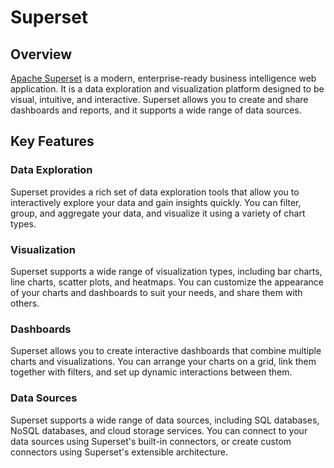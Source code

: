 # Superset

## Overview

[Apache Superset](https://superset.apache.org/) is a modern, enterprise-ready business intelligence web application. It is a data exploration and visualization platform designed to be visual, intuitive, and interactive. Superset allows you to create and share dashboards and reports, and it supports a wide range of data sources.

## Key Features

### Data Exploration

Superset provides a rich set of data exploration tools that allow you to interactively explore your data and gain insights quickly. You can filter, group, and aggregate your data, and visualize it using a variety of chart types.

### Visualization

Superset supports a wide range of visualization types, including bar charts, line charts, scatter plots, and heatmaps. You can customize the appearance of your charts and dashboards to suit your needs, and share them with others.

### Dashboards

Superset allows you to create interactive dashboards that combine multiple charts and visualizations. You can arrange your charts on a grid, link them together with filters, and set up dynamic interactions between them.

### Data Sources

Superset supports a wide range of data sources, including SQL databases, NoSQL databases, and cloud storage services. You can connect to your data sources using Superset's built-in connectors, or create custom connectors using Superset's extensible architecture.

